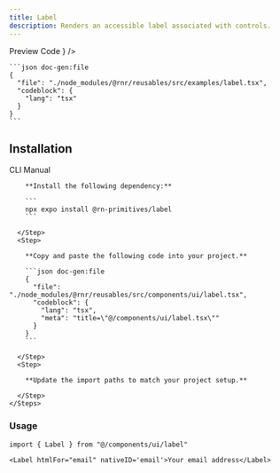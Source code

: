 ```yaml
---
title: Label
description: Renders an accessible label associated with controls.
---
```



<div className="h-5"/>

<SectionTabs defaultValue="preview">
  <SectionTabsList>
    <SectionTabsTrigger value="preview">Preview</SectionTabsTrigger>
    <SectionTabsTrigger value="code">Code</SectionTabsTrigger>
  </SectionTabsList>
  <SectionTabsContent value="preview">
    <PreviewCard
      copyContent={labelPreview}
      webPreview={<LabelPreview />}
    />
  </SectionTabsContent>
  <SectionTabsContent value="code">

    ```json doc-gen:file
    {
      "file": "./node_modules/@rnr/reusables/src/examples/label.tsx",
      "codeblock": {
        "lang": "tsx"
      }
    }
    ```
  </SectionTabsContent>
</SectionTabs>


## Installation

<SectionTabs defaultValue="cli">
  <SectionTabsList>
    <SectionTabsTrigger id="cli" value="cli">CLI</SectionTabsTrigger>
    <SectionTabsTrigger id="manual" value="manual">Manual</SectionTabsTrigger>
  </SectionTabsList>
  <SectionTabsContent value="cli">
    <CommandTabs args={["add", "label"]}/>
  </SectionTabsContent>
  <SectionTabsContent value="manual">
    <Steps>
      <Step>
 
        **Install the following dependency:**

        ```
        npx expo install @rn-primitives/label
        ```

      </Step>
      <Step>
 
        **Copy and paste the following code into your project.**

        ```json doc-gen:file
        {
          "file": "./node_modules/@rnr/reusables/src/components/ui/label.tsx",
          "codeblock": {
            "lang": "tsx",
            "meta": "title=\"@/components/ui/label.tsx\""
          }
        }
        ```
 
      </Step>
      <Step>

        **Update the import paths to match your project setup.**

      </Step>
    </Steps>
  </SectionTabsContent>
</SectionTabs>

### Usage

```tsx
import { Label } from "@/components/ui/label"
```

```tsx
<Label htmlFor="email" nativeID='email'>Your email address</Label>
```
